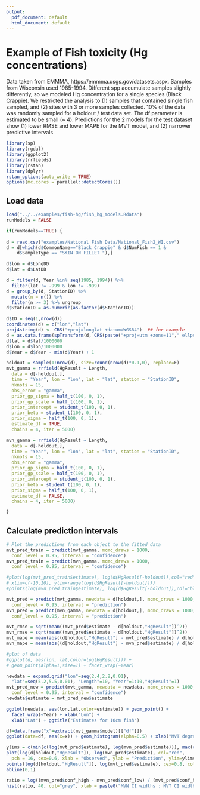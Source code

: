 ```yaml
---
output:
  pdf_document: default
  html_document: default
---
```


# Example of Fish toxicity (Hg concentrations)

Data taken from EMMMA, https://emmma.usgs.gov/datasets.aspx. Samples from Wisconsin used 1985-1994. Different spp accumulate samples slightly differently, so we modeled Hg concentration for a single species (Black Crappie). We restricted the analysis to (1) samples that contained single fish sampled, and (2) sites with 3 or more samples collected. 10% of the data was randomly sampled for a holdout / test data set. The df parameter is estimated to be small (~ 4). Predictions for the 2 models for the test dataset show (1) lower RMSE and lower MAPE for the MVT model, and (2) narrower predictive intervals

```r
library(sp)
library(rgdal)
library(ggplot2)
library(rrfields)
library(rstan)
library(dplyr)
rstan_options(auto_write = TRUE)
options(mc.cores = parallel::detectCores())
```

## Load data

```r
load("../../examples/fish-hg/fish_hg_models.Rdata")
runModels = FALSE

if(runModels==TRUE) {
  
d = read.csv("examples/National Fish Data/National_Fish2_WI.csv")
d = d[which(d$CommonName=="Black Crappie" & d$NumFish == 1 & 
    d$SampleType == "SKIN ON FILLET "),]

d$lon = d$LongDD
d$lat = d$LatDD

d = filter(d, Year %in% seq(1985, 1994)) %>%
  filter(lat != -999 & lon != -999) 
d = group_by(d, StationID) %>% 
  mutate(n = n()) %>% 
  filter(n >= 3) %>% ungroup
d$StationID = as.numeric(as.factor(d$StationID))

d$ID = seq(1,nrow(d))
coordinates(d) = c("lon","lat")
proj4string(d) <- CRS("+proj=longlat +datum=WGS84")  ## for example
d = as.data.frame(spTransform(d, CRS(paste("+proj=utm +zone=11"," ellps=WGS84",sep=''))))
d$lat = d$lat/1000000
d$lon = d$lon/1000000
d$Year = d$Year - min(d$Year) + 1

holdout = sample(1:nrow(d), size=round(nrow(d)*0.1,0), replace=F)
mvt_gamma = rrfield(HgResult ~ Length, 
  data = d[-holdout,], 
  time = "Year", lon = "lon", lat = "lat", station = "StationID", 
  nknots = 15, 
  obs_error = "gamma", 
  prior_gp_sigma = half_t(100, 0, 1), 
  prior_gp_scale = half_t(100, 0, 1), 
  prior_intercept = student_t(100, 0, 1), 
  prior_beta = student_t(100, 0, 1), 
  prior_sigma = half_t(100, 0, 1), 
  estimate_df = TRUE, 
  chains = 4, iter = 5000)

mvn_gamma = rrfield(HgResult ~ Length, 
  data = d[-holdout,], 
  time = "Year", lon = "lon", lat = "lat", station = "StationID", 
  nknots = 15, 
  obs_error = "gamma", 
  prior_gp_sigma = half_t(100, 0, 1), 
  prior_gp_scale = half_t(100, 0, 1), 
  prior_intercept = student_t(100, 0, 1), 
  prior_beta = student_t(100, 0, 1), 
  prior_sigma = half_t(100, 0, 1), 
  estimate_df = FALSE, 
  chains = 4, iter = 5000)

}
```

## Calculate prediction intervals

```r
# Plot the predictions from each object to the fitted data
mvt_pred_train = predict(mvt_gamma, mcmc_draws = 1000,
  conf_level = 0.95, interval = "confidence")
mvn_pred_train = predict(mvn_gamma, mcmc_draws = 1000,
  conf_level = 0.95, interval = "confidence")

#plot(log(mvt_pred_train$estimate), log(d$HgResult[-holdout]),col="red", 
# xlim=c(-10,10), ylim=range(log(d$HgResult[-holdout])))
#points(log(mvn_pred_train$estimate), log(d$HgResult[-holdout]),col="blue")

mvt_pred = predict(mvt_gamma, newdata = d[holdout,], mcmc_draws = 1000,
  conf_level = 0.95, interval = "prediction")
mvn_pred = predict(mvn_gamma, newdata = d[holdout,], mcmc_draws = 1000,
  conf_level = 0.95, interval = "prediction")

mvt_rmse = sqrt(mean((mvt_pred$estimate - d[holdout,"HgResult"])^2))
mvn_rmse = sqrt(mean((mvn_pred$estimate - d[holdout,"HgResult"])^2))
mvt_mape = mean(abs((d[holdout,"HgResult"] - mvt_pred$estimate) / d[holdout,"HgResult"]))
mvn_mape = mean(abs((d[holdout,"HgResult"] - mvn_pred$estimate) / d[holdout,"HgResult"]))

```

```r
#plot of data
#ggplot(d, aes(lon, lat,color=log(HgResult))) + 
# geom_point(alpha=1,size=1) + facet_wrap(~Year)

newdata = expand.grid("lon"=seq(2.4,2.8,0.01), 
  "lat"=seq(5.2,5.5,0.01), "Length"=10, "Year"=1:10,"HgResult"=1)
mvt_pred_new = predict(mvt_gamma, newdata = newdata, mcmc_draws = 1000,
  conf_level = 0.95, interval = "confidence")
newdata$estimate = mvt_pred_new$estimate

ggplot(newdata, aes(lon,lat,color=estimate)) + geom_point() + 
  facet_wrap(~Year) + xlab("Lon") + 
  xlab("Lat") + ggtitle("Estimates for 10cm fish")
```



```r
df=data.frame("x"=extract(mvt_gamma$model)[["df"]])
ggplot(data=df, aes(x=x)) + geom_histogram(alpha=0.5) + xlab("MVT degrees of freedom")
```


```r
ylims = c(min(c(log(mvt_pred$estimate), log(mvn_pred$estimate))), max(c(log(mvt_pred$estimate), log(mvn_pred$estimate))))
plot(log(d[holdout,"HgResult"]), log(mvn_pred$estimate), col="red",
  pch = 16, cex=0.6, xlab = "Observed", ylab = "Prediction", ylim=ylims)
points(log(d[holdout,"HgResult"]), log(mvt_pred$estimate), cex=0.8, col="blue")
abline(0,1)
```

```r
ratio = log((mvn_pred$conf_high - mvn_pred$conf_low) / (mvt_pred$conf_high - mvt_pred$conf_low))
hist(ratio, 40, col="grey", xlab = paste0("MVN CI widths : MVT CI widths"), main="")
```


